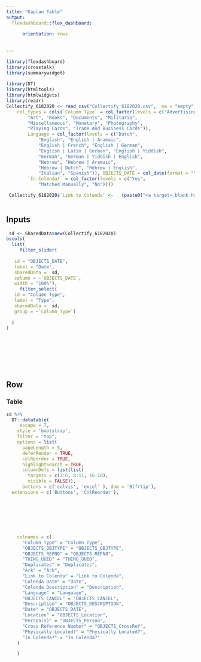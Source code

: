 ```yaml
---
title: "Kaplan Table"
output: 
  flexdashboard::flex_dashboard:
 
      orientation: rows
     
 
---
```


```r
library(flexdashboard)
library(crosstalk)
library(summarywidget)
 
library(DT)
library(htmltools)
library(htmlwidgets)
library(readr)
Collectify_6182020 <- read_csv("Collectify_6182020.csv",  na = "empty",
    col_types = cols(`Column Type` = col_factor(levels = c("Advertising Objects", 
        "Art", "Books", "Documents", "Militaria", 
        "Miscellaneous", "Monetary", "Photography", 
        "Playing Cards", "Trade And Business Cards")), 
        Language = col_factor(levels = c("Dutch", 
            "English", "English | Aramaic", 
            "English | French", "English | German", 
            "English | Latin | German", "English | Yiddish", 
            "German", "German | Yiddish | English", 
            "Hebrew", "Hebrew | Aramaic", 
            "Hebrew | Dutch", "Hebrew | English", 
            "Italian", "Spanish")), OBJECTS_DATE = col_date(format = "%m/%d/%Y"), 
        `In Colenda?` = col_factor(levels = c("Yes", 
            "Matched Manually", "No"))))

 Collectify_6182020$`Link to Colenda` <-   (paste0("<a target=_blank href='", Collectify_6182020$`Link to Colenda`,"'>", Collectify_6182020$`Link to Colenda`,"</a>") )
 
```

Inputs {.sidebar}
-----------------------------------------------------------------------


```r
 sd <- SharedData$new(Collectify_6182020)
bscols(
  list(
     filter_slider(
     
   id = "OBJECTS_DATE",
   label = "Date",
   sharedData =  sd,
   column = ~`OBJECTS_DATE`,
   width = "100%"), 
     filter_select(
   id = "Column Type", 
   label = "Type",
   sharedData =  sd,
   group = ~`Column Type`)
 
  )
)




   
  
 
```


Row
-------------------------------------

### Table

```r

sd %>% 
  DT::datatable( 
     escape = 7,
    style = 'bootstrap',
    filter = "top",
    options = list(
      pageLength = 5,
      deferRender = TRUE,
      colReorder = TRUE,
      highlightSearch = TRUE, 
      columnDefs = list(list(
        targets = c(1:6, 8:11, 16:18), 
        visible = FALSE)), 
      buttons = c('colvis', 'excel' ), dom = 'Blfrtip'), 
  extensions = c('Buttons', 'ColReorder'),
 
  
      
 
    
      
  
    colnames = c(
      "Column Type" = "Column Type",
      "OBJECTS_OBJTYPE" = "OBJECTS_OBJTYPE",
      "OBJECTS_REFNO" = "OBJECTS_REFNO",
      "THING_UUID" = "THING_UUID",
      "Duplicates" = "Duplicates",
      "Ark" = "Ark",
      "Link to Colenda" = "Link to Colenda",
      "Colenda Date" = "Date",
      "Colenda Description" = "Description",
      "Language" = "Language",
      "OBJECTS_CANCEL" = "OBJECTS_CANCEL",
      "Description" = "OBJECTS_DESCRIPTION",
      "Date" = "OBJECTS_DATE",
      "Location" = "OBJECTS_Location",
      "Person(s)" = "OBJECTS_Person",
      "Cross Reference Number" = "OBJECTS_CrossRef",
      "Physically Located?" = "Physically Located?",
      "In Colenda?" = "In Colenda?"
    )

    )
  

```
